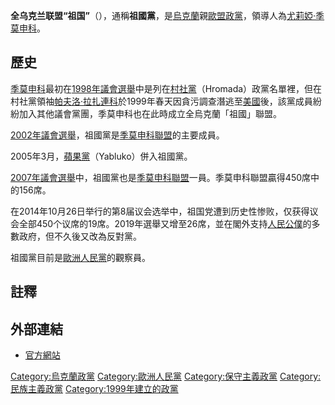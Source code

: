 {{NoteTA 
|G1=Country 
|T=zh-hans:全乌克兰联盟“祖国”; zh-hant:全烏克蘭祖國聯盟
|1=zh-cn:季莫申科; zh-hk:季莫申科; zh-tw:提摩申科
|2=zh-cn:尤莉娅; zh-hk:尤莉婭; zh-tw:尤莉亞
|3=zh-hk:季莫申科聯盟; zh-tw:提摩申科集團
}}
{{Infobox Political Party
|country=烏克蘭
| party_name = 全乌克兰联盟“祖国”
| name_native = {{lang|uk|Всеукраїнське об'єднання "Батьківщина"}}
| party_logo = [[File:Logo_of_the_All-Ukrainian_Union_"Fatherland".svg|250px]]
| leader = [[尤莉婭·季莫申科|尤莉婭·季莫申科]]
| foundation = {{start date|1999|7|9}}<ref>{{uk icon}} [http://batkivshchyna.te.ua/?page=history Official Website] {{Wayback|url=http://batkivshchyna.te.ua/?page=history |date=20100512044112 }}</ref>
| ideology =  [[乌克兰民族主义|乌克兰民族主义]]<ref name="PopNat">{{Citation|first=Sras|last=Students|publisher=geohistory.today|date=2013-09-01|title=A Coalition of Populism and Nationalism|url=https://geohistory.today/yulia-tymoshenko-batkivshchyna/|access-date=2019-07-20|archive-date=2022-03-21|archive-url=https://web.archive.org/web/20220321035800/https://geohistory.today/yulia-tymoshenko-batkivshchyna/|dead-url=no}}</ref><br />[[基督教民主主义|基督教民主主义]]<ref>{{cite web|title=Program|url=http://www.batkivschyna-kievobl.com.ua/ru/text/programma|website=Batkivshchyna|date=2021-12-01|language=uk|access-date=2015-07-22|archive-date=2016-10-16|archive-url=https://web.archive.org/web/20161016230843/http://www.batkivschyna-kievobl.com.ua/ru/text/programma|url-status=dead}}</ref><br />[[自由保守主義|自由保守主義]]<ref name="Nordsieck">{{Citation |first=Wolfram |last=Nordsieck |title=Ukraine |work=Parties and Elections in Europe |url=http://parties-and-elections.eu/ukraine.html |accessdate=2012-11-05 |archive-date=2018-06-12 |archive-url=https://web.archive.org/web/20180612211142/http://parties-and-elections.eu/ukraine.html |dead-url=no }}</ref><br />[[保守主義|保守主義]]<ref>{{Citation |first=Alan |last=Day |title=A Political and Economic Dictionary of Eastern Europe |edition=First |publisher=Cambridge International Reference on Current Affairs |year=2002 |page=212}}</ref><br />[[民粹主义|民粹主义]]<br />[[农业主义|农业主义]]<ref>{{cite web|url=https://ba.org.ua/yuliya-timoshenko-pidpisala-memorandum-pro-vzayemorozuminnya-ta-spivrobitnictvo-z-nacionalnimi-agrarnimi-asociaciyami/|title=Yulia Tymoshenko signs Memorandum of Understanding and Cooperation with National Agrarian Associations|website=Batkivshchyna|year=2020|access-date=2021-07-15|archive-date=2022-02-15|archive-url=https://web.archive.org/web/20220215025120/https://ba.org.ua/yuliya-timoshenko-pidpisala-memorandum-pro-vzayemorozuminnya-ta-spivrobitnictvo-z-nacionalnimi-agrarnimi-asociaciyami/|dead-url=no}}</ref><br />[[公民主義|公民主義]]<ref>{{Citation |first=Taras |last=Kuzio |title=Kravchuk to the Orange Revolution: The Victory of Civic Nationalism in Post-Soviet Ukraine |work=After Independence: Making and Protecting the Nation in Postcolonial and Postcommunist States |publisher=University of Michigan Press |year=2006 |page=204}}</ref><br />[[親歐主義|親歐主義]]<ref name="Nordsieck"/> 
| position = [[中间偏右|中间偏右]]<ref name="Olszanski"/><ref>{{Citation |first=Taras |last=Kuzio |title=Ukraine: Muddling Along |work=Central and East European Politics: From Communism to Democracy |publisher=Rowman & Littlefield |year=2011 |page=359}}</ref>
| international = 
|歐洲組織 = [[歐洲人民黨|歐洲人民黨]]（觀察員）
| colours = 粉紅色
|colorcode = pink
|headquarters ={{UKR}}[[基辅|基辅]] 
|seats1_title = [[乌克兰最高拉达|國會]]席次
|seats1 = {{Infobox political party/seats|25|450||hex=#FFAEB9}}
| website = http://batkivshchyna.te.ua
}}

'''全乌克兰联盟“祖国”'''（{{lang-uk|Всеукраїнське об'єднання "Батьківщина", Vseukrayins'ke Obyednannya Bat'kivshchyna}}），通稱'''祖國黨'''，是[[烏克蘭|烏克蘭]]親[[歐盟|歐盟]][[政黨|政黨]]，領導人為[[尤莉婭·季莫申科|尤莉婭·季莫申科]]。

==歷史==
[[季莫申科|季莫申科]]最初在[[1998年烏克蘭議會選舉|1998年議會選舉]]中是列在[[村社黨|村社黨]]（Hromada）政黨名單裡，但在村社黨領袖[[帕夫洛·拉扎連科|帕夫洛·拉扎連科]]於1999年春天因貪污調查潛逃至[[美國|美國]]後，該黨成員紛紛加入其他議會黨團，季莫申科也在此時成立全烏克蘭「祖國」聯盟。

[[2002年烏克蘭議會選舉|2002年議會選舉]]，祖國黨是[[季莫申科聯盟|季莫申科聯盟]]的主要成員。

2005年3月，[[蘋果黨_(烏克蘭)|蘋果黨]]（Yabluko）併入祖國黨。

[[2007年烏克蘭議會選舉|2007年議會選舉]]中，祖國黨也是[[季莫申科聯盟|季莫申科聯盟]]一員。季莫申科聯盟贏得450席中的156席。

在2014年10月26日举行的第8届议会选举中，祖国党遭到历史性惨败，仅获得议会全部450个议席的19席。2019年選舉又增至26席，並在閣外支持[[人民公僕_(政黨)|人民公僕]]的多數政府，但不久後又改為反對黨。

祖國黨目前是[[歐洲人民黨|歐洲人民黨]]的觀察員。

== 註釋 ==
{{reflist}}

==外部連結==
*[http://batkivshchyna.te.ua 官方網站]{{Wayback|url=http://batkivshchyna.te.ua/ |date=20091208004012 }} {{uk icon}}
{{乌克兰政党}}
[[Category:烏克蘭政黨|Category:烏克蘭政黨]]
[[Category:歐洲人民黨|Category:歐洲人民黨]]
[[Category:保守主義政黨|Category:保守主義政黨]]
[[Category:民族主義政黨|Category:民族主義政黨]]
[[Category:1999年建立的政黨|Category:1999年建立的政黨]]